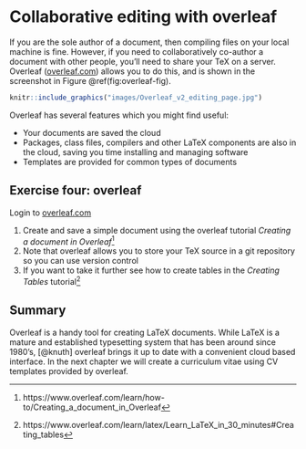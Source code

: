 # Collaborative editing with overleaf {#overleaf}

If you are the sole author of a document, then compiling files on your local machine is fine. However, if you need to collaboratively co-author a document with other people, you'll need to share your TeX on a server. Overleaf ([overleaf.com](https://www.overleaf.com/)) allows you to do this, and is shown in the screenshot in Figure \@ref(fig:overleaf-fig).

```r
knitr::include_graphics("images/Overleaf_v2_editing_page.jpg")
```

Overleaf has several features which you might find useful:

* Your documents are saved the cloud
* Packages, class files, compilers and other LaTeX components are also in the cloud, saving you time installing and managing software
* Templates are provided for common types of documents


## Exercise four: overleaf {#ex4}

Login to [overleaf.com](https://www.overleaf.com/)  

1. Create and save a simple document using the overleaf tutorial *Creating a document in Overleaf*^[https://www.overleaf.com/learn/how-to/Creating_a_document_in_Overleaf]  
1. Note that overleaf allows you to store your TeX source in a git repository so you can use version control
1. If you want to take it further see how to create tables in the *Creating Tables* tutorial^[https://www.overleaf.com/learn/latex/Learn_LaTeX_in_30_minutes#Creating_tables]

## Summary {#overleafconc}

Overleaf is a handy tool for creating LaTeX documents. While LaTeX is a mature and established typesetting system that has been around since 1980's, [@knuth] overleaf brings it up to date with a convenient cloud based interface. In the next chapter we will create a curriculum vitae using CV templates provided by overleaf.
